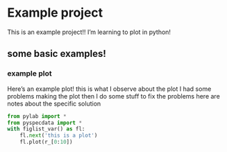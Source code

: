 # Example project

This is an example project!! I'm learning to plot in python!

## some basic examples!

### example plot {#sec:examplePlot1}

Here's an example plot!
<obs time="7/8/25 20:08" author="JF"> this is what I observe about the
                                     plot</obs>
<err>
    <obs time="7/8/25 20:06" author="JF"> I had some problems making the plot</obs>
    then
    I do some stuff to fix the problems
    <obs time="7/8/25 20:08" author="JF"> here are notes about the specific
                                         solution</obs>
</err>

```python
from pylab import *
from pyspecdata import *
with figlist_var() as fl:
    fl.next('this is a plot')
    fl.plot(r_[0:10])
```
